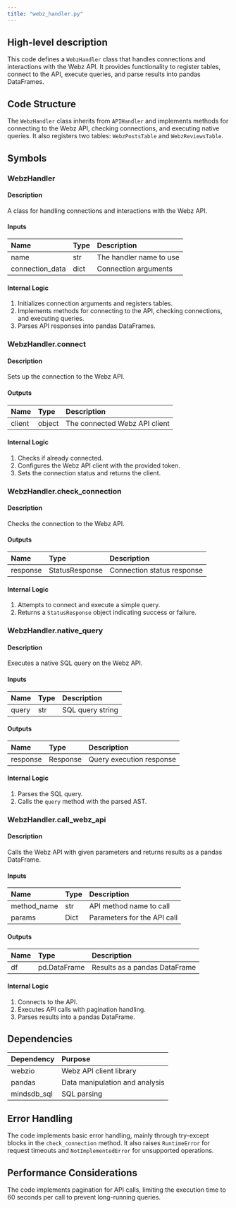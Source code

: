 ```yaml
---
title: "webz_handler.py"
---
```


## High-level description
This code defines a `WebzHandler` class that handles connections and interactions with the Webz API. It provides functionality to register tables, connect to the API, execute queries, and parse results into pandas DataFrames.

## Code Structure
The `WebzHandler` class inherits from `APIHandler` and implements methods for connecting to the Webz API, checking connections, and executing native queries. It also registers two tables: `WebzPostsTable` and `WebzReviewsTable`.

## Symbols

### WebzHandler
#### Description
A class for handling connections and interactions with the Webz API.

#### Inputs
| Name | Type | Description |
|:-----|:-----|:------------|
| name | str | The handler name to use |
| connection_data | dict | Connection arguments |

#### Internal Logic
1. Initializes connection arguments and registers tables.
2. Implements methods for connecting to the API, checking connections, and executing queries.
3. Parses API responses into pandas DataFrames.

### WebzHandler.connect
#### Description
Sets up the connection to the Webz API.

#### Outputs
| Name | Type | Description |
|:-----|:-----|:------------|
| client | object | The connected Webz API client |

#### Internal Logic
1. Checks if already connected.
2. Configures the Webz API client with the provided token.
3. Sets the connection status and returns the client.

### WebzHandler.check_connection
#### Description
Checks the connection to the Webz API.

#### Outputs
| Name | Type | Description |
|:-----|:-----|:------------|
| response | StatusResponse | Connection status response |

#### Internal Logic
1. Attempts to connect and execute a simple query.
2. Returns a `StatusResponse` object indicating success or failure.

### WebzHandler.native_query
#### Description
Executes a native SQL query on the Webz API.

#### Inputs
| Name | Type | Description |
|:-----|:-----|:------------|
| query | str | SQL query string |

#### Outputs
| Name | Type | Description |
|:-----|:-----|:------------|
| response | Response | Query execution response |

#### Internal Logic
1. Parses the SQL query.
2. Calls the `query` method with the parsed AST.

### WebzHandler.call_webz_api
#### Description
Calls the Webz API with given parameters and returns results as a pandas DataFrame.

#### Inputs
| Name | Type | Description |
|:-----|:-----|:------------|
| method_name | str | API method name to call |
| params | Dict | Parameters for the API call |

#### Outputs
| Name | Type | Description |
|:-----|:-----|:------------|
| df | pd.DataFrame | Results as a pandas DataFrame |

#### Internal Logic
1. Connects to the API.
2. Executes API calls with pagination handling.
3. Parses results into a pandas DataFrame.

## Dependencies
| Dependency | Purpose |
|:-----------|:--------|
| webzio | Webz API client library |
| pandas | Data manipulation and analysis |
| mindsdb_sql | SQL parsing |

## Error Handling
The code implements basic error handling, mainly through try-except blocks in the `check_connection` method. It also raises `RuntimeError` for request timeouts and `NotImplementedError` for unsupported operations.

## Performance Considerations
The code implements pagination for API calls, limiting the execution time to 60 seconds per call to prevent long-running queries.